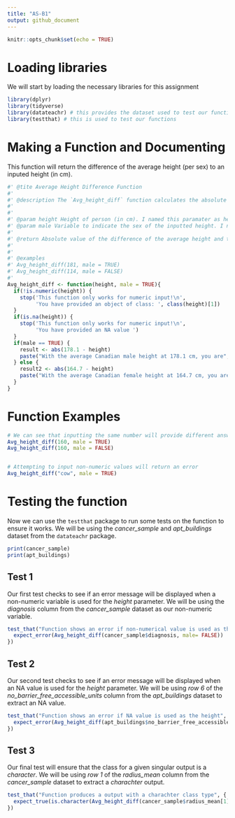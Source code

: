 ```yaml
---
title: "AS-B1"
output: github_document
---
```


```r
knitr::opts_chunk$set(echo = TRUE)
```

# Loading libraries 

We will start by loading the necessary libraries for this assignment 

```r
library(dplyr) 
library(tidyverse)
library(datateachr) # this provides the dataset used to test our functions 
library(testthat) # this is used to test our functions
```

# Making a Function and Documenting
This function will return the difference of the average height (per sex) to an inputed height (in cm).

```r
#' @tite Average Height Difference Function 
#'  
#' @description The `Avg_height_diff` function calculates the absolute difference of the average adult height per sex (178.1 cm for Canadian men & 164.7 cm for Canadian women) to an inputted height (in cm).
#'  
#'
#' @param height Height of person (in cm). I named this paramater as height because that is name the input. 
#' @param male Variable to indicate the sex of the inputted height. I named this paramater as male because that corresponds to the input. 
#'
#' @return Absolute value of the difference of the average height and the inputted height (in cm)
#' 
#'
#' @examples 
#' Avg_height_diff(181, male = TRUE)
#' Avg_height_diff(114, male = FALSE)
#' 
Avg_height_diff <- function(height, male = TRUE){
  if(!is.numeric(height)) { 
    stop('This function only works for numeric input!\n',
         'You have provided an object of class: ', class(height)[1])
  }
  if(is.na(height)) { 
    stop('This function only works for numeric input!\n',
         'You have provided an NA value ')
  }
  if(male == TRUE) {
    result <- abs(178.1 - height)
    paste("With the average Canadian male height at 178.1 cm, you are", round(result, 2), "cm different than the average.")
  } else {
    result2 <- abs(164.7 - height)
    paste("With the average Canadian female height at 164.7 cm, you are", round(result2, 2),  "cm different than the average.")
  }
}

```

# Function Examples 
```r

# We can see that inputting the same number will provide different answers depending on the sex
Avg_height_diff(160, male = TRUE)
Avg_height_diff(160, male = FALSE)


# Attempting to input non-numeric values will return an error
Avg_height_diff("cow", male = TRUE)

```

# Testing the function 
Now we can use the `testthat` package to run some tests on the function to ensure it works. 
We will be using the *cancer_sample* and *apt_buildings* dataset from the `datateachr` package. 
```r
print(cancer_sample)
print(apt_buildings)
```





## Test 1
Our first test checks to see if an error message will be displayed when a non-numeric variable is used for the *height* parameter. We will be using the *diagnosis* column from the *cancer_sample* dataset as our non-numeric variable.
```r
test_that("Function shows an error if non-numerical value is used as the height", {
  expect_error(Avg_height_diff(cancer_sample$diagnosis, male= FALSE))
})
```

## Test 2 
Our second test checks to see if an error message will be displayed when an NA value is used for the *height* parameter. We will be using *row 6* of the *no_barrier_free_accessible_units* column from the *apt_buildings* dataset to extract an NA value. 
```r
test_that("Function shows an error if NA value is used as the height", {
  expect_error(Avg_height_diff(apt_buildings$no_barrier_free_accessible_units[6], male = TRUE))
})
```

## Test 3 
Our final test will ensure that the class for a given singular output is a *character*. We will be using *row 1* of the *radius_mean* column from the *cancer_sample* dataset to extract a *charachter* output. 
```r
test_that("Function produces a output with a charachter class type", {
  expect_true(is.character(Avg_height_diff(cancer_sample$radius_mean[1], male = TRUE)))
})
```
